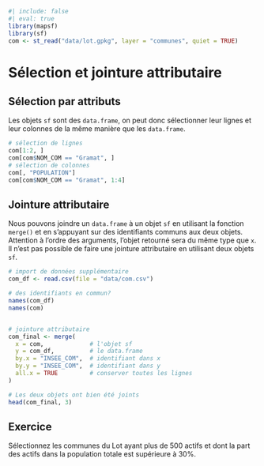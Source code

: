 ```r
#| include: false
#| eval: true
library(mapsf)
library(sf)
com <- st_read("data/lot.gpkg", layer = "communes", quiet = TRUE)
```

# Sélection et jointure attributaire 

## Sélection par attributs

Les objets `sf` sont des `data.frame`, on peut donc sélectionner leur lignes et leur colonnes de la même manière que les `data.frame`. 

```r
# sélection de lignes
com[1:2, ]
com[com$NOM_COM == "Gramat", ]
# sélection de colonnes
com[, "POPULATION"]
com[com$NOM_COM == "Gramat", 1:4]
```


## Jointure attributaire

Nous pouvons joindre un `data.frame` à un objet `sf` en utilisant la fonction `merge()` et en s'appuyant sur des identifiants communs aux deux objets.   
Attention à l'ordre des arguments, l'objet retourné sera du même type que `x`. Il n'est pas possible de faire une jointure attributaire en utilisant deux objets `sf`.

```r
# import de données supplémentaire 
com_df <- read.csv(file = "data/com.csv")

# des identifiants en commun?
names(com_df)
names(com)


# jointure attributaire 
com_final <- merge(
  x = com,             # l'objet sf
  y = com_df,          # le data.frame
  by.x = "INSEE_COM",  # identifiant dans x
  by.y = "INSEE_COM",  # identifiant dans y
  all.x = TRUE         # conserver toutes les lignes
)

# Les deux objets ont bien été joints
head(com_final, 3)
```



## Exercice {.unnumbered}

Sélectionnez les communes du Lot ayant plus de 500 actifs et dont la part des actifs dans la population totale est supérieure à 30%.


